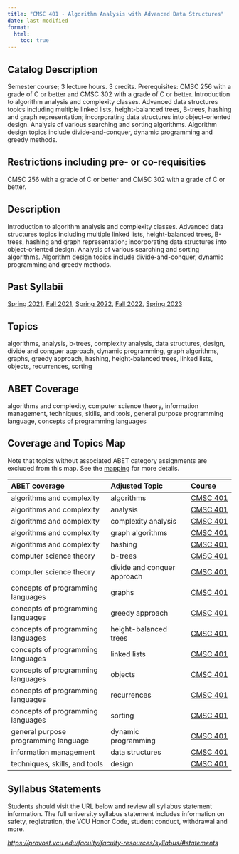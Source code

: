 ```yaml
---
title: "CMSC 401 - Algorithm Analysis with Advanced Data Structures"
date: last-modified
format:
  html:
    toc: true
---
```


## Catalog Description

Semester course; 3 lecture hours. 3 credits. Prerequisites: CMSC 256 with a grade of C or better and CMSC 302 with a grade of C or better. Introduction to algorithm analysis and complexity classes. Advanced data structures topics including multiple linked lists, height-balanced trees, B-trees, hashing and graph representation; incorporating data structures into object-oriented design. Analysis of various searching and sorting algorithms. Algorithm design topics include divide-and-conquer, dynamic programming and greedy methods.


## Restrictions including pre- or co-requisities
 
CMSC 256 with a grade of C or better and CMSC 302 with a grade of C or better.

## Description

Introduction to algorithm analysis and complexity classes. Advanced data structures topics including multiple linked lists, height-balanced trees, B-trees, hashing and graph representation; incorporating data structures into object-oriented design. Analysis of various searching and sorting algorithms. Algorithm design topics include divide-and-conquer, dynamic programming and greedy methods.

## Past Syllabii

<a href='./202120/CMSC_401_Syllabus_Spring_2021.pdf'>Spring 2021</a>, <a href='./202210/CMSC_401_Syllabus_Fall_2021.pdf'>Fall 2021</a>, <a href='./202220/CMSC_401_Syllabus_Spring_2022.pdf'>Spring 2022</a>, <a href='./202310/CMSC_401_Syllabus_Fall_2022.pdf'>Fall 2022</a>, <a href='./202320/CMSC_401_Syllabus_Spring_2023.pdf'>Spring 2023</a>

## Topics

algorithms, analysis, b-trees, complexity analysis, data structures, design, divide and conquer approach, dynamic programming, graph algorithms, graphs, greedy approach, hashing, height-balanced trees, linked lists, objects, recurrences, sorting

## ABET Coverage

algorithms and complexity, computer science theory, information management, techniques, skills, and tools, general purpose programming language, concepts of programming languages

## Coverage and Topics Map

Note that topics without associated ABET category assignments are excluded from this map.  See the [mapping](https://docs.google.com/spreadsheets/d/1qrN3L7eRLsM-aVMHYaLQN-FMYtrTJf0_h6dLKlUdPkk/edit#gid=338318647) for more details.

ABET coverage                         Adjusted Topic               Course
------------------------------------  ---------------------------  ----------------------------------
algorithms and complexity             algorithms                   <a href='CMSC401.qmd'>CMSC 401</a>
algorithms and complexity             analysis                     <a href='CMSC401.qmd'>CMSC 401</a>
algorithms and complexity             complexity analysis          <a href='CMSC401.qmd'>CMSC 401</a>
algorithms and complexity             graph algorithms             <a href='CMSC401.qmd'>CMSC 401</a>
algorithms and complexity             hashing                      <a href='CMSC401.qmd'>CMSC 401</a>
computer science theory               b-trees                      <a href='CMSC401.qmd'>CMSC 401</a>
computer science theory               divide and conquer approach  <a href='CMSC401.qmd'>CMSC 401</a>
concepts of programming languages     graphs                       <a href='CMSC401.qmd'>CMSC 401</a>
concepts of programming languages     greedy approach              <a href='CMSC401.qmd'>CMSC 401</a>
concepts of programming languages     height-balanced trees        <a href='CMSC401.qmd'>CMSC 401</a>
concepts of programming languages     linked lists                 <a href='CMSC401.qmd'>CMSC 401</a>
concepts of programming languages     objects                      <a href='CMSC401.qmd'>CMSC 401</a>
concepts of programming languages     recurrences                  <a href='CMSC401.qmd'>CMSC 401</a>
concepts of programming languages     sorting                      <a href='CMSC401.qmd'>CMSC 401</a>
general purpose programming language  dynamic programming          <a href='CMSC401.qmd'>CMSC 401</a>
information management                data structures              <a href='CMSC401.qmd'>CMSC 401</a>
techniques, skills, and tools         design                       <a href='CMSC401.qmd'>CMSC 401</a>


## Syllabus Statements

Students should visit the URL below and review all syllabus statement information. The full university syllabus statement includes information on safety, registration, the VCU Honor Code, student conduct, withdrawal and more.

*<https://provost.vcu.edu/faculty/faculty-resources/syllabus/#statements>*


